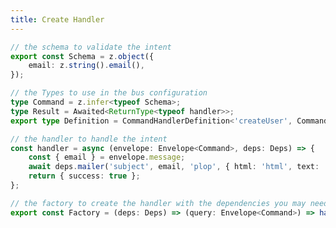 ```yaml
---
title: Create Handler
---
```


```typescript
// the schema to validate the intent
export const Schema = z.object({
    email: z.string().email(),
});

// the Types to use in the bus configuration
type Command = z.infer<typeof Schema>;
type Result = Awaited<ReturnType<typeof handler>>;
export type Definition = CommandHandlerDefinition<'createUser', Command, Result>;

// the handler to handle the intent
const handler = async (envelope: Envelope<Command>, deps: Deps) => {
    const { email } = envelope.message;
    await deps.mailer('subject', email, 'plop', { html: 'html', text: 'text' });
    return { success: true };
};

// the factory to create the handler with the dependencies you may need
export const Factory = (deps: Deps) => (query: Envelope<Command>) => handler(query, deps);
```
